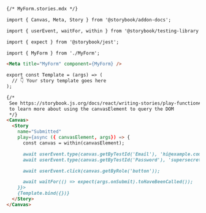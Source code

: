 ```md
{/* MyForm.stories.mdx */}

import { Canvas, Meta, Story } from '@storybook/addon-docs';

import { userEvent, waitFor, within } from '@storybook/testing-library';

import { expect } from '@storybook/jest';

import { MyForm } from './MyForm';

<Meta title="MyForm" component={MyForm} />

export const Template = (args) => (
  // 👇 Your story template goes here
);

{/*  
 See https://storybook.js.org/docs/react/writing-stories/play-function#working-with-the-canvas
 to learn more about using the canvasElement to query the DOM
 */}
<Canvas>
  <Story
    name="Submitted"
    play={async ({ canvasElement, args}) => {
      const canvas = within(canvasElement);

      await userEvent.type(canvas.getByTestId('Email'), 'hi@example.com');
      await userEvent.type(canvas.getByTestId('Password'), 'supersecret');

      await userEvent.click(canvas.getByRole('button'));

      await waitFor(() => expect(args.onSubmit).toHaveBeenCalled());
    }}>
    {Template.bind({})}
  </Story>
</Canvas>
````